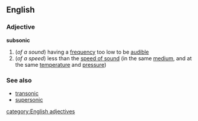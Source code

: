 ==English==
===Adjective===
{{wikipedia}}
'''subsonic'''
#(''of a sound'') having a [[frequency]] too low to be [[audible]]
#(''of a speed'') less than the [[speed of sound]] (in the same [[medium]], and at the same [[temperature]] and [[pressure]])

===See also===
*[[transonic]]
*[[supersonic]]
[[category:English adjectives]]